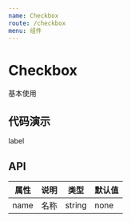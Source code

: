 ```yaml
---
name: Checkbox
route: /checkbox
menu: 组件
---
```



# Checkbox
基本使用

## 代码演示
<Playground>
   <Checkbox id="xiao" name="xxx" value="xxx">
        label
   </Checkbox>
</Playground>

## API
| 属性 | 说明     | 类型                                         | 默认值 |
| ---- | -------- | -------------------------------------------- | ------ |
| name | 名称 | string |none
